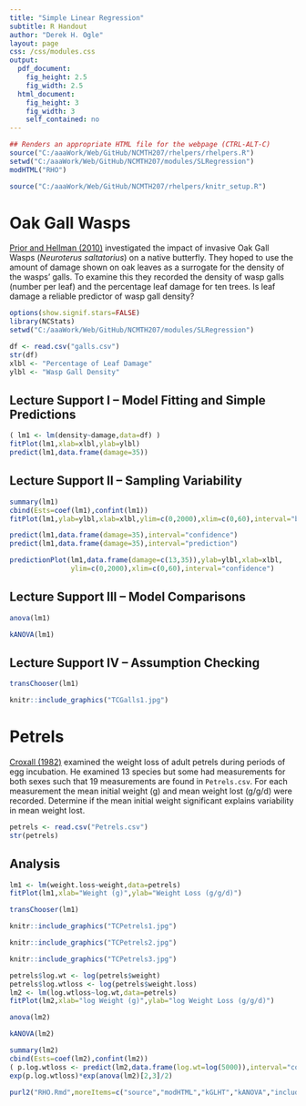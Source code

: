 ```yaml
---
title: "Simple Linear Regression"
subtitle: R Handout
author: "Derek H. Ogle"
layout: page
css: /css/modules.css
output:
  pdf_document:
    fig_height: 2.5
    fig_width: 2.5
  html_document:
    fig_height: 3
    fig_width: 3
    self_contained: no
---
```


```r
## Renders an appropriate HTML file for the webpage (CTRL-ALT-C)
source("C:/aaaWork/Web/GitHub/NCMTH207/rhelpers/rhelpers.R")
setwd("C:/aaaWork/Web/GitHub/NCMTH207/modules/SLRegression")
modHTML("RHO")
```
```r
source("C:/aaaWork/Web/GitHub/NCMTH207/rhelpers/knitr_setup.R")
```

# Oak Gall Wasps

[Prior and Hellman (2010)](http://www.esapubs.org/archive/ecol/E091/232/appendix-C.htm) investigated the impact of invasive Oak Gall Wasps (*Neuroterus saltatorius*) on a native butterfly. They hoped to use the amount of damage shown on oak leaves as a surrogate for the density of the wasps' galls. To examine this they recorded the density of wasp galls (number per leaf) and the percentage leaf damage for ten trees. Is leaf damage a reliable predictor of wasp gall density?
```r
options(show.signif.stars=FALSE)
library(NCStats)
setwd("C:/aaaWork/Web/GitHub/NCMTH207/modules/SLRegression")
```

```r
df <- read.csv("galls.csv")
str(df)
xlbl <- "Percentage of Leaf Damage"
ylbl <- "Wasp Gall Density"
```

\vspace{18pt}

## Lecture Support I -- Model Fitting and Simple Predictions

```r
( lm1 <- lm(density~damage,data=df) )
fitPlot(lm1,xlab=xlbl,ylab=ylbl)
predict(lm1,data.frame(damage=35))
```

## Lecture Support II -- Sampling Variability
```r
summary(lm1)
cbind(Ests=coef(lm1),confint(lm1))
fitPlot(lm1,ylab=ylbl,xlab=xlbl,ylim=c(0,2000),xlim=c(0,60),interval="both")
```

```r
predict(lm1,data.frame(damage=35),interval="confidence")
predict(lm1,data.frame(damage=35),interval="prediction")
```

\newpage

```r
predictionPlot(lm1,data.frame(damage=c(13,35)),ylab=ylbl,xlab=xlbl,
               ylim=c(0,2000),xlim=c(0,60),interval="confidence")
```

## Lecture Support III -- Model Comparisons

```r
anova(lm1)
```
```r
kANOVA(lm1)
```

## Lecture Support IV -- Assumption Checking

```r
transChooser(lm1)
```
```r
knitr::include_graphics("TCGalls1.jpg")
```

\newpage

# Petrels

\vspace{-3pt}

[Croxall (1982)](http://www.jstor.org/stable/4318?seq=1#page_scan_tab_contents) examined the weight loss of adult petrels during periods of egg incubation.  He examined 13 species but some had measurements for both sexes such that 19 measurements are found in `Petrels.csv`.  For each measurement the mean initial weight (g) and mean weight lost (g/g/d) were recorded.  Determine if the mean initial weight significant explains variability in mean weight lost.

```r
petrels <- read.csv("Petrels.csv")
str(petrels)
```


## Analysis

\vspace{-3pt}

```r
lm1 <- lm(weight.loss~weight,data=petrels)
fitPlot(lm1,xlab="Weight (g)",ylab="Weight Loss (g/g/d)")
```

\newpage
```r
transChooser(lm1)
```

\vspace{-8pt}

```r
knitr::include_graphics("TCPetrels1.jpg")
```

```r
knitr::include_graphics("TCPetrels2.jpg")
```

```r
knitr::include_graphics("TCPetrels3.jpg")
```

\newpage
```r
petrels$log.wt <- log(petrels$weight)
petrels$log.wtloss <- log(petrels$weight.loss)
lm2 <- lm(log.wtloss~log.wt,data=petrels)
fitPlot(lm2,xlab="log Weight (g)",ylab="log Weight Loss (g/g/d)")
```

```r
anova(lm2)
```
```r
kANOVA(lm2)
```

```r
summary(lm2)
cbind(Ests=coef(lm2),confint(lm2))
( p.log.wtloss <- predict(lm2,data.frame(log.wt=log(5000)),interval="confidence") )
exp(p.log.wtloss)*exp(anova(lm2)[2,3]/2)
```

```r
purl2("RHO.Rmd",moreItems=c("source","modHTML","kGLHT","kANOVA","include_graphics"))
```
